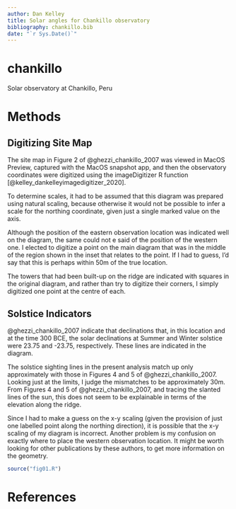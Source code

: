 ```yaml
---
author: Dan Kelley
title: Solar angles for Chankillo observatory
bibliography: chankillo.bib
date: "`r Sys.Date()`"
---
```


# chankillo

Solar observatory at Chankillo, Peru

# Methods

## Digitizing Site Map

The site map in Figure 2 of @ghezzi_chankillo_2007 was viewed in MacOS Preview,
captured with the MacOS snapshot app, and then the observatory coordinates were
digitized using the imageDigitizer R function
[@kelley_dankelleyimagedigitizer_2020].

To determine scales, it had to be assumed that this diagram was prepared using
natural scaling, because otherwise it would not be possible to infer a scale
for the northing coordinate, given just a single marked value on the axis.

Although the position of the eastern observation location was indicated well on
the diagram, the same could not e said of the position of the western one.  I
elected to digitize a point on the main diagram that was in the middle of the
region shown in the inset that relates to the point.  If I had to guess, I'd
say that this is perhaps within 50m of the true location.

The towers that had been built-up on the ridge are indicated with squares in
the original diagram, and rather than try to digitize their corners, I simply
digitized one point at the centre of each.

## Solstice Indicators

@ghezzi_chankillo_2007 indicate that declinations that, in this location and at
the time 300 BCE, the solar declinations at Summer and Winter solstice were
23.75 and -23.75, respectively. These lines are indicated in the diagram.

The solstice sighting lines in the present analysis match up only approximately
with those in Figures 4 and 5 of @ghezzi_chankillo_2007.  Looking just at the
limits, I judge the mismatches to be approximately 30m.  From Figures 4 and 5
of @ghezzi_chankillo_2007, and tracing the slanted lines of the sun, this does
not seem to be explainable in terms of the elevation along the ridge.

Since I had to make a guess on the x-y scaling (given the provision of just one
labelled point along the northing direction), it is possible that the x-y
scaling of my diagram is incorrect. Another problem is my confusion on exactly
where to place the western observation location.  It might be worth looking for
other publications by these authors, to get more information on the geometry.


```r
source("fig01.R")
```

# References



